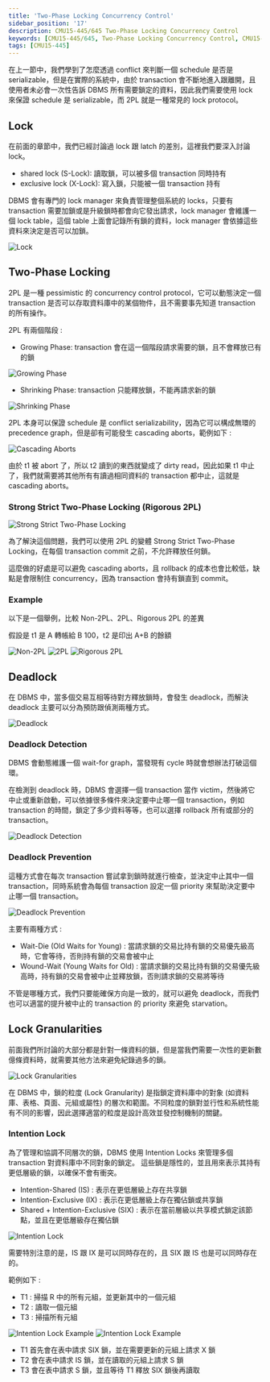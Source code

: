 ```yaml
---
title: 'Two-Phase Locking Concurrency Control'
sidebar_position: '17'
description: CMU15-445/645 Two-Phase Locking Concurrency Control
keywords: [CMU15-445/645, Two-Phase Locking Concurrency Control, CMU15-445/645 筆記]
tags: [CMU15-445]
---
```


<head>
  <title>CMU 15-445 Two-Phase Locking Concurrency Control</title>
</head>

在上一節中，我們學到了怎麼透過 conflict 來判斷一個 schedule 是否是 serializable，但是在實際的系統中，由於 transaction 會不斷地進入跟離開，且使用者未必會一次性告訴 DBMS 所有需要鎖定的資料，因此我們需要使用 lock 來保證 schedule 是 serializable，而 2PL 就是一種常見的 lock protocol。

## Lock

在前面的章節中，我們已經討論過 lock 跟 latch 的差別，這裡我們要深入討論 lock。

- shared lock (S-Lock): 讀取鎖，可以被多個 transaction 同時持有
- exclusive lock (X-Lock): 寫入鎖，只能被一個 transaction 持有

DBMS 會有專門的 lock manager 來負責管理整個系統的 locks，只要有 transaction 需要加鎖或是升級鎖時都會向它發出請求，lock manager 會維護一個 lock table，這個 table 上面會記錄所有鎖的資料，lock manager 會依據這些資料來決定是否可以加鎖。

![Lock](/img/cmu15-445/c16/image-1.png)

## Two-Phase Locking

2PL 是一種 pessimistic 的 concurrency control protocol，它可以動態決定一個 transaction 是否可以存取資料庫中的某個物件，且不需要事先知道 transaction 的所有操作。

2PL 有兩個階段 :

- Growing Phase: transaction 會在這一個階段請求需要的鎖，且不會釋放已有的鎖

![Growing Phase](/img/cmu15-445/c16/image-2.png)

- Shrinking Phase: transaction 只能釋放鎖，不能再請求新的鎖

![Shrinking Phase](/img/cmu15-445/c16/image-3.png)

2PL 本身可以保證 schedule 是 conflict serializability，因為它可以構成無環的 precedence graph，但是卻有可能發生 cascading aborts，範例如下 :

![Cascading Aborts](/img/cmu15-445/c16/image-4.png)

由於 t1 被 abort 了，所以 t2 讀到的東西就變成了 dirty read，因此如果 t1 中止了，我們就需要將其他所有有讀過相同資料的 transaction 都中止，這就是 cascading aborts。

### Strong Strict Two-Phase Locking (Rigorous 2PL)

![Strong Strict Two-Phase Locking](/img/cmu15-445/c16/image-5.png)

為了解決這個問題，我們可以使用 2PL 的變體 Strong Strict Two-Phase Locking，在每個 transaction commit 之前，不允許釋放任何鎖。

這麼做的好處是可以避免 cascading aborts，且 rollback 的成本也會比較低，缺點是會限制住 concurrency，因為 transaction 會持有鎖直到 commit。

### Example

以下是一個舉例，比較 Non-2PL、2PL、Rigorous 2PL 的差異

假設是 t1 是 A 轉帳給 B 100，t2 是印出 A+B 的餘額

![Non-2PL](/img/cmu15-445/c16/image-6.png)
![2PL](/img/cmu15-445/c16/image-7.png)
![Rigorous 2PL](/img/cmu15-445/c16/image-8.png)

## Deadlock

在 DBMS 中，當多個交易互相等待對方釋放鎖時，會發生 deadlock，而解決 deadlock 主要可以分為預防跟偵測兩種方式。

![Deadlock](/img/cmu15-445/c16/image-9.png)

### Deadlock Detection

DBMS 會動態維護一個 wait-for graph，當發現有 cycle 時就會想辦法打破這個環。

在檢測到 deadlock 時，DBMS 會選擇一個 transaction 當作 victim，然後將它中止或重新啟動，可以依據很多條件來決定要中止哪一個 transaction，例如 transaction 的時間，鎖定了多少資料等等，也可以選擇 rollback 所有或部分的 transaction。

![Deadlock Detection](/img/cmu15-445/c16/image-10.png)

### Deadlock Prevention

這種方式會在每次 transaction 嘗試拿到鎖時就進行檢查，並決定中止其中一個 transaction，同時系統會為每個 transaction 設定一個 priority 來幫助決定要中止哪一個 transaction。

![Deadlock Prevention](/img/cmu15-445/c16/image-11.png)

主要有兩種方式 :

- Wait-Die (Old Waits for Young) : 當請求鎖的交易比持有鎖的交易優先級高時，它會等待，否則持有鎖的交易會被中止
- Wound-Wait (Young Waits for Old) : 當請求鎖的交易比持有鎖的交易優先級高時，持有鎖的交易會被中止並釋放鎖，否則請求鎖的交易將等待

不管是哪種方式，我們只要能確保方向是一致的，就可以避免 deadlock，而我們也可以適當的提升被中止的 transaction 的 priority 來避免 starvation。

## Lock Granularities

前面我們所討論的大部分都是針對一條資料的鎖，但是當我們需要一次性的更新數億條資料時，就需要其他方法來避免紀錄過多的鎖。

![Lock Granularities](/img/cmu15-445/c16/image-12.png)

在 DBMS 中，鎖的粒度 (Lock Granularity) 是指鎖定資料庫中的對象 (如資料庫、表格、頁面、元組或屬性) 的層次和範圍。不同粒度的鎖對並行性和系統性能有不同的影響，因此選擇適當的粒度是設計高效並發控制機制的關鍵。

### Intention Lock

為了管理和協調不同層次的鎖，DBMS 使用 Intention Locks 來管理多個 transaction 對資料庫中不同對象的鎖定。
這些鎖是隱性的，並且用來表示其持有更低層級的鎖，以確保不會有衝突。

- Intention-Shared (IS) : 表示在更低層級上存在共享鎖
- Intention-Exclusive (IX) : 表示在更低層級上存在獨佔鎖或共享鎖
- Shared + Intention-Exclusive (SIX) : 表示在當前層級以共享模式鎖定該節點，並且在更低層級存在獨佔鎖

![Intention Lock](/img/cmu15-445/c16/image-13.png)

需要特別注意的是，IS 跟 IX 是可以同時存在的，且 SIX 跟 IS 也是可以同時存在的。

範例如下 :

- T1 : 掃描 R 中的所有元組，並更新其中的一個元組
- T2 : 讀取一個元組
- T3 : 掃描所有元組

![Intention Lock Example](/img/cmu15-445/c16/image-14.png)
![Intention Lock Example](/img/cmu15-445/c16/image-15.png)

- T1 首先會在表中請求 SIX 鎖，並在需要更新的元組上請求 X 鎖
- T2 會在表中請求 IS 鎖，並在讀取的元組上請求 S 鎖
- T3 會在表中請求 S 鎖，並且等待 T1 釋放 SIX 鎖後再讀取
